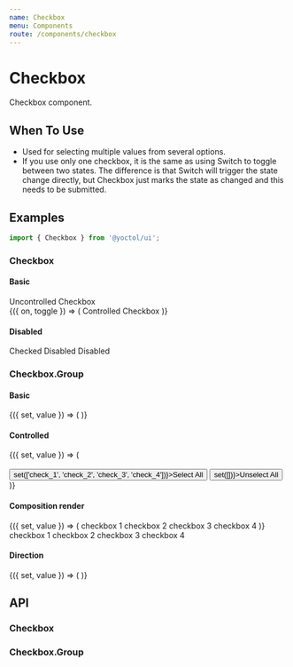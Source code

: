 ```yaml
---
name: Checkbox
menu: Components
route: /components/checkbox
---
```





# Checkbox

Checkbox component.

## When To Use

- Used for selecting multiple values from several options.
- If you use only one checkbox, it is the same as using Switch to toggle between two states. The difference is that Switch will trigger the state change directly, but Checkbox just marks the state as changed and this needs to be submitted.

## Examples

```js
import { Checkbox } from '@yoctol/ui';
```

### Checkbox

#### Basic

<Playground>
  <Checkbox defaultChecked>Uncontrolled Checkbox</Checkbox>
  <br />
  <Toggle>
    {({ on, toggle }) => (
      <Checkbox
        checked={on}
        onChange={toggle}
      >
        Controlled Checkbox
      </Checkbox>
    )}
  </Toggle>
</Playground>

#### Disabled

<Playground>
  <Checkbox checked disabled>Checked Disabled</Checkbox>
  <Checkbox disabled>Disabled</Checkbox>
</Playground>

### Checkbox.Group

#### Basic

<Playground>
  <Value initial={['check_1']}>
    {({ set, value }) => (
      <Checkbox.Group
        options={[
          { label: 'checkbox 1', value: 'check_1' },
          { label: 'checkbox 2', value: 'check_2' },
          { label: 'checkbox 3', value: 'check_3', disabled: true },
          { label: 'checkbox 4', value: 'check_4' },
        ]}
        value={value}
        onChange={set}
      />
    )}
  </Value>
  <br />
  <Checkbox.Group
    options={[
      { label: 'checkbox 1', value: 'check_1' },
      { label: 'checkbox 2', value: 'check_2' },
      { label: 'checkbox 3', value: 'check_3', disabled: true },
      { label: 'checkbox 4', value: 'check_4' },
    ]}
    defaultValue={['check_1']}
    onChange={console.log}
  />
</Playground>


#### Controlled

<Playground>
  <Value initial={[]}>
    {({ set, value }) => (
      <div>
        <Checkbox.Group
          options={[
            { label: 'checkbox 1', value: 'check_1' },
            { label: 'checkbox 2', value: 'check_2' },
            { label: 'checkbox 3', value: 'check_3' },
            { label: 'checkbox 4', value: 'check_4' },
          ]}
          value={value}
          onChange={set}
        />
        <br />
        <Button onClick={() => set(['check_1', 'check_2', 'check_3', 'check_4'])}>Select All</Button>
        <Button ml="2" onClick={() => set([])}>Unselect All</Button>
      </div>
    )}
  </Value>
</Playground>

#### Composition render

<Playground>
  <Value initial={[]}>
    {({ set, value }) => (
      <Checkbox.Group value={value} onChange={set}>
        <Box bg="gray300" p="2" m="2">
          <Checkbox value="check_1">checkbox 1</Checkbox>
        </Box>
        <Box bg="gray300" p="2" m="2">
          <Checkbox value="check_2">checkbox 2</Checkbox>
        </Box>
        <Box bg="gray300" p="2" m="2">
          <Checkbox value="check_3">checkbox 3</Checkbox>
        </Box>
        <Box bg="gray300" p="2" m="2">
          <Checkbox value="check_4">checkbox 4</Checkbox>
        </Box>
      </Checkbox.Group>
    )}
  </Value>
  <br />
  <Checkbox.Group defaultValue={['check_1']} onChange={console.log}>
    <Box bg="gray300" p="2" m="2">
      <Checkbox value="check_1">checkbox 1</Checkbox>
    </Box>
    <Box bg="gray300" p="2" m="2">
      <Checkbox value="check_2">checkbox 2</Checkbox>
    </Box>
    <Box bg="gray300" p="2" m="2">
      <Checkbox value="check_3">checkbox 3</Checkbox>
    </Box>
    <Box bg="gray300" p="2" m="2">
      <Checkbox value="check_4">checkbox 4</Checkbox>
    </Box>
  </Checkbox.Group>
</Playground>

#### Direction

<Playground>
  <Value initial={[]}>
    {({ set, value }) => (
      <Checkbox.Group
        direction="vertical"
        options={[
          { label: 'checkbox 1', value: 'check_1' },
          { label: 'checkbox 2', value: 'check_2' },
          { label: 'checkbox 3', value: 'check_3' },
          { label: 'checkbox 4', value: 'check_4' },
        ]}
        value={value}
        onChange={set}
      />
    )}
  </Value>
</Playground>

## API

### Checkbox

<PropsTable of={Checkbox} />

### Checkbox.Group

<PropsTable of={CheckboxGroup} />
